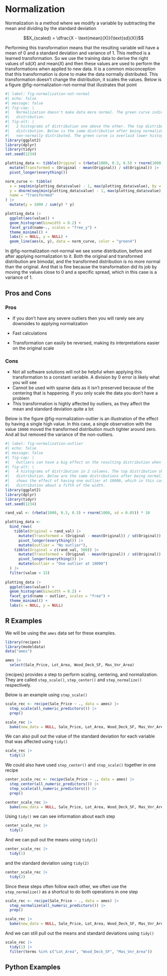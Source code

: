 # Normalization {#sec-numeric-normalization}

Normalization is a method where we modify a variable by subtracting the mean and dividing by the standard deviation

$$X_{scaled} = \dfrac{X - \text{mean}(X)}{\text{sd}(X)}$$

Performing this transformation means that the resulting variable will have a mean of 0 and a standard deviation and variance of 1. This method is a learned transformation. So we use the training data to derive the right values of $\text{sd}(X)$ and $\text{mean}(X)$ and then these values are used to perform the transformations when applied to new data. It is a common misconception that this transformation is done to make the data normally distributed. This transformation doesn't change the distribution, it scales the values. Below is a figure @fig-normalization-not-normal that illustrates that point

```r
#| label: fig-normalization-not-normal
#| echo: false
#| message: false
#| fig-cap: |
#|   Normalization doesn't make data more normal. The green curve indicates the density of unit normal
#|   distribution. 
#| fig-alt: |
#|   2 histograms of distribution one above the other. The top distribution shows a bimodal
#|   distribution. Below is the same distribution after being normalized. Both appear clearly
#|   non-normally distributed. The green curve is overlaid lower histogram. It doesn't follow.
library(ggplot2)
library(dplyr)
library(tidyr)
set.seed(1234)

plotting_data <- tibble(Original = (rbeta(1000, 0.3, 0.5) + rnorm(1000, sd = 0.05)) * 10) |>
  mutate(Transformed = (Original - mean(Original)) / sd(Original)) |>
  pivot_longer(everything())

norm_curve <- tibble(
  x = seq(min(plotting_data$value) - 1, max(plotting_data$value), by = 0.2),
  y = dnorm(seq(min(plotting_data$value) - 1, max(plotting_data$value), by = 0.2)),
  name = "Transformed"
) |>
  mutate(y = 1000 / sum(y) * y)

plotting_data |>
  ggplot(aes(value)) +
  geom_histogram(binwidth = 0.2) +
  facet_grid(name~., scales = "free_y") +
  theme_minimal() +
  labs(x = NULL, y = NULL) +
  geom_line(aes(x, y), data = norm_curve, color = "green4")
```

In @fig-normalization-not-normal we see some distribution, before and after applying normalization to it. Both the original and transformed distribution are bimodal, and the transformed distribution is no more normal than the original. And that is fine because the transformation did its job by moving the values close to 0 and a specific spread, which in this case is a variance of 1.

## Pros and Cons

### Pros

-   If you don't have any severe outliers then you will rarely see any downsides to applying normalization

-   Fast calculations

-   Transformation can easily be reversed, making its interpretations easier on the original scale

### Cons

-   Not all software solutions will not be helpful when applying this transformation to a constant variable. A division by 0 error is likely what you will see
-   Cannot be used with sparse data as it isn't preserved because of the centering that is happening. If you only scale the data you don't have a problem
-   This transformation is highly affected by outliers, as they affect the mean and standard deviation quite a lot

Below is the figure @fig-normalization-outlier is an illustration of the effect by having a single high value. In this case, a single observation with the value `10000` moved the transformed distribution much tighter around zero. And all but removed the variance of the non-outliers.

```r
#| label: fig-normalization-outlier
#| echo: false
#| message: false
#| fig-cap: |
#|   Outliers can have a big effect on the resulting distribution when applying normalization.
#| fig-alt: |
#|   4 histograms of distribution in 2 columns. The top distribution shows the same bimodal
#|   distribution. Below are the same distributions after being normalized. The right column
#|   shows the effect of having one outlier at 10000, which in this case made the transformed
#|   distribution about a fifth of the width.
library(ggplot2)
library(dplyr)
library(tidyr)
set.seed(1234)

rand_val <- (rbeta(1000, 0.3, 0.5) + rnorm(1000, sd = 0.05)) * 10

plotting_data <- 
  bind_rows(
    tibble(Original = rand_val) |>
      mutate(Transformed = (Original - mean(Original)) / sd(Original)) |>
      pivot_longer(everything()) |>
      mutate(outlier = "No outlier"),
    tibble(Original = c(rand_val, 500)) |>
      mutate(Transformed = (Original - mean(Original)) / sd(Original)) |>
      pivot_longer(everything()) |>
      mutate(outlier = "One outlier at 10000")
  ) |>
  filter(value < 15)
  
plotting_data |>
  ggplot(aes(value)) +
  geom_histogram(binwidth = 0.2) +
  facet_grid(name ~ outlier, scales = "free") +
  theme_minimal() +
  labs(x = NULL, y = NULL)
```

## R Examples

We will be using the `ames` data set for these examples.

```r
library(recipes)
library(modeldata)
data("ames")

ames |>
  select(Sale_Price, Lot_Area, Wood_Deck_SF, Mas_Vnr_Area)
```

{recipes} provides a step to perform scaling, centering, and normalization. They are called `step_scale()`, `step_center()` and `step_normalize()` respectively.

Below is an example using `step_scale()`

```r
scale_rec <- recipe(Sale_Price ~ ., data = ames) |>
  step_scale(all_numeric_predictors()) |>
  prep()

scale_rec |>
  bake(new_data = NULL, Sale_Price, Lot_Area, Wood_Deck_SF, Mas_Vnr_Area)
```

We can also pull out the value of the standard deviation for each variable that was affected using `tidy()`

```r
scale_rec |>
  tidy(1)
```

We could also have used `step_center()` and `step_scale()` together in one recipe

```r
center_scale_rec <- recipe(Sale_Price ~ ., data = ames) |>
  step_center(all_numeric_predictors()) |>
  step_scale(all_numeric_predictors()) |>
  prep()

center_scale_rec |>
  bake(new_data = NULL, Sale_Price, Lot_Area, Wood_Deck_SF, Mas_Vnr_Area)
```

Using `tidy()` we can see information about each step

```r
center_scale_rec |>
  tidy()
```

And we can pull out the means using `tidy(1)`

```r
center_scale_rec |>
  tidy(1)
```

and the standard deviation using `tidy(2)`

```r
center_scale_rec |>
  tidy(2)
```

Since these steps often follow each other, we often use the `step_normalize()` as a shortcut to do both operations in one step

```r
scale_rec <- recipe(Sale_Price ~ ., data = ames) |>
  step_normalize(all_numeric_predictors()) |>
  prep()

scale_rec |>
  bake(new_data = NULL, Sale_Price, Lot_Area, Wood_Deck_SF, Mas_Vnr_Area)
```

And we can still pull out the means and standard deviations using `tidy()`

```r
scale_rec |>
  tidy(1) |>
  filter(terms %in% c("Lot_Area", "Wood_Deck_SF", "Mas_Vnr_Area"))
```

## Python Examples
